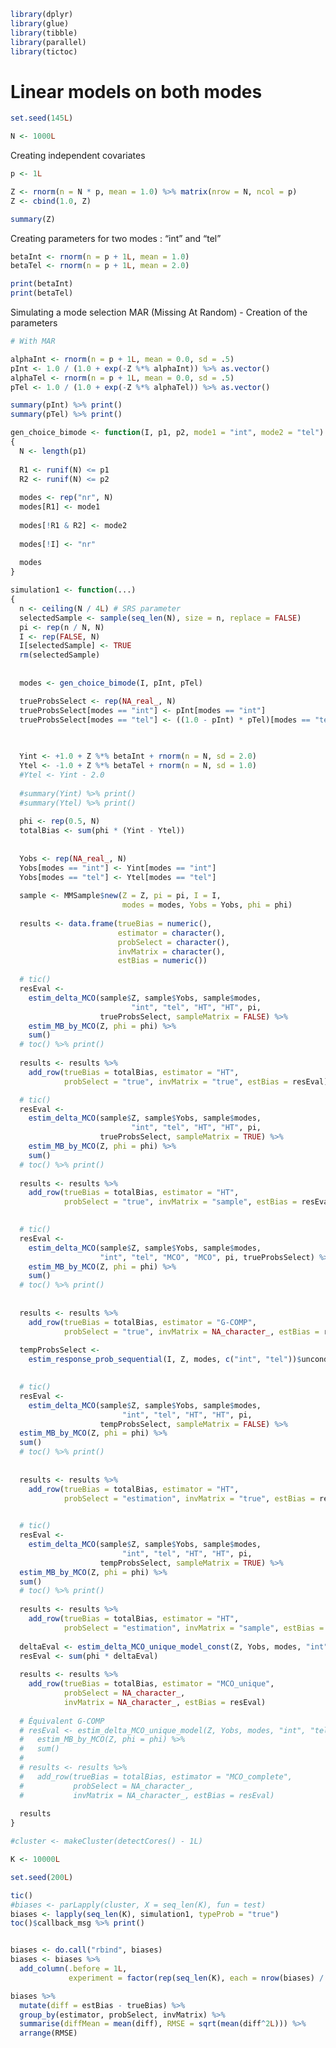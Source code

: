 ```r
library(dplyr)
library(glue)
library(tibble)
library(parallel)
library(tictoc)
```

# Linear models on both modes

```r
set.seed(145L)
```

```r
N <- 1000L
```



Creating independent covariates

```r
p <- 1L

Z <- rnorm(n = N * p, mean = 1.0) %>% matrix(nrow = N, ncol = p)
Z <- cbind(1.0, Z)
```

```r
summary(Z)
```


Creating parameters for two modes : "int" and "tel"

```r
betaInt <- rnorm(n = p + 1L, mean = 1.0)
betaTel <- rnorm(n = p + 1L, mean = 2.0)
```

```r
print(betaInt)
print(betaTel)
```


Simulating a mode selection MAR (Missing At Random) - Creation of the parameters

```r
# With MAR

alphaInt <- rnorm(n = p + 1L, mean = 0.0, sd = .5)
pInt <- 1.0 / (1.0 + exp(-Z %*% alphaInt)) %>% as.vector()
alphaTel <- rnorm(n = p + 1L, mean = 0.0, sd = .5)
pTel <- 1.0 / (1.0 + exp(-Z %*% alphaTel)) %>% as.vector()
```

```r
summary(pInt) %>% print()
summary(pTel) %>% print()
```

```r
gen_choice_bimode <- function(I, p1, p2, mode1 = "int", mode2 = "tel")
{
  N <- length(p1)
  
  R1 <- runif(N) <= p1
  R2 <- runif(N) <= p2
  
  modes <- rep("nr", N)
  modes[R1] <- mode1
  
  modes[!R1 & R2] <- mode2
  
  modes[!I] <- "nr"
  
  modes
}
```

```r
simulation1 <- function(...)
{
  n <- ceiling(N / 4L) # SRS parameter
  selectedSample <- sample(seq_len(N), size = n, replace = FALSE)
  pi <- rep(n / N, N)
  I <- rep(FALSE, N)
  I[selectedSample] <- TRUE
  rm(selectedSample)
  
  
  modes <- gen_choice_bimode(I, pInt, pTel)

  trueProbsSelect <- rep(NA_real_, N)
  trueProbsSelect[modes == "int"] <- pInt[modes == "int"]
  trueProbsSelect[modes == "tel"] <- ((1.0 - pInt) * pTel)[modes == "tel"]

  
  
  Yint <- +1.0 + Z %*% betaInt + rnorm(n = N, sd = 2.0)
  Ytel <- -1.0 + Z %*% betaTel + rnorm(n = N, sd = 1.0)
  #Ytel <- Yint - 2.0
  
  #summary(Yint) %>% print()
  #summary(Ytel) %>% print()
  
  phi <- rep(0.5, N)
  totalBias <- sum(phi * (Yint - Ytel))
  
  
  Yobs <- rep(NA_real_, N)
  Yobs[modes == "int"] <- Yint[modes == "int"]
  Yobs[modes == "tel"] <- Ytel[modes == "tel"]
  
  sample <- MMSample$new(Z = Z, pi = pi, I = I, 
                         modes = modes, Yobs = Yobs, phi = phi)
  
  results <- data.frame(trueBias = numeric(), 
                        estimator = character(), 
                        probSelect = character(),
                        invMatrix = character(),
                        estBias = numeric())
  
  # tic()
  resEval <- 
    estim_delta_MCO(sample$Z, sample$Yobs, sample$modes, 
                           "int", "tel", "HT", "HT", pi, 
                    trueProbsSelect, sampleMatrix = FALSE) %>% 
    estim_MB_by_MCO(Z, phi = phi) %>% 
    sum()
  # toc() %>% print()
  
  results <- results %>% 
    add_row(trueBias = totalBias, estimator = "HT", 
            probSelect = "true", invMatrix = "true", estBias = resEval)

  # tic()
  resEval <- 
    estim_delta_MCO(sample$Z, sample$Yobs, sample$modes, 
                           "int", "tel", "HT", "HT", pi, 
                    trueProbsSelect, sampleMatrix = TRUE) %>% 
    estim_MB_by_MCO(Z, phi = phi) %>% 
    sum()
  # toc() %>% print()
  
  results <- results %>% 
    add_row(trueBias = totalBias, estimator = "HT", 
            probSelect = "true", invMatrix = "sample", estBias = resEval)
  

  # tic()
  resEval <- 
    estim_delta_MCO(sample$Z, sample$Yobs, sample$modes, 
                    "int", "tel", "MCO", "MCO", pi, trueProbsSelect) %>% 
    estim_MB_by_MCO(Z, phi = phi) %>% 
    sum()
  # toc() %>% print()
  
  
  results <- results %>% 
    add_row(trueBias = totalBias, estimator = "G-COMP", 
            probSelect = "true", invMatrix = NA_character_, estBias = resEval)
  
  tempProbsSelect <- 
    estim_response_prob_sequential(I, Z, modes, c("int", "tel"))$unconditional
  

  # tic()
  resEval <- 
    estim_delta_MCO(sample$Z, sample$Yobs, sample$modes, 
                         "int", "tel", "HT", "HT", pi, 
                    tempProbsSelect, sampleMatrix = FALSE) %>% 
  estim_MB_by_MCO(Z, phi = phi) %>% 
  sum()
  # toc() %>% print()
 
  
  results <- results %>% 
    add_row(trueBias = totalBias, estimator = "HT", 
            probSelect = "estimation", invMatrix = "true", estBias = resEval)
 

  # tic()
  resEval <- 
    estim_delta_MCO(sample$Z, sample$Yobs, sample$modes, 
                         "int", "tel", "HT", "HT", pi, 
                    tempProbsSelect, sampleMatrix = TRUE) %>% 
  estim_MB_by_MCO(Z, phi = phi) %>% 
  sum()
  # toc() %>% print()
  
  results <- results %>% 
    add_row(trueBias = totalBias, estimator = "HT", 
            probSelect = "estimation", invMatrix = "sample", estBias = resEval)
  
  deltaEval <- estim_delta_MCO_unique_model_const(Z, Yobs, modes, "int", "tel")
  resEval <- sum(phi * deltaEval)
  
  results <- results %>% 
    add_row(trueBias = totalBias, estimator = "MCO_unique", 
            probSelect = NA_character_, 
            invMatrix = NA_character_, estBias = resEval)
  
  # Équivalent G-COMP
  # resEval <- estim_delta_MCO_unique_model(Z, Yobs, modes, "int", "tel") %>% 
  #   estim_MB_by_MCO(Z, phi = phi) %>% 
  #   sum()
  # 
  # results <- results %>% 
  #   add_row(trueBias = totalBias, estimator = "MCO_complete", 
  #           probSelect = NA_character_, 
  #           invMatrix = NA_character_, estBias = resEval)
  
  results
}
```

```r
#cluster <- makeCluster(detectCores() - 1L)
```

```r
K <- 10000L

set.seed(200L)

tic()
#biases <- parLapply(cluster, X = seq_len(K), fun = test)
biases <- lapply(seq_len(K), simulation1, typeProb = "true")
toc()$callback_msg %>% print()


biases <- do.call("rbind", biases)
biases <- biases %>% 
  add_column(.before = 1L, 
             experiment = factor(rep(seq_len(K), each = nrow(biases) / K)))
```


```r
biases %>%
  mutate(diff = estBias - trueBias) %>%
  group_by(estimator, probSelect, invMatrix) %>% 
  summarise(diffMean = mean(diff), RMSE = sqrt(mean(diff^2L))) %>% 
  arrange(RMSE)
```
